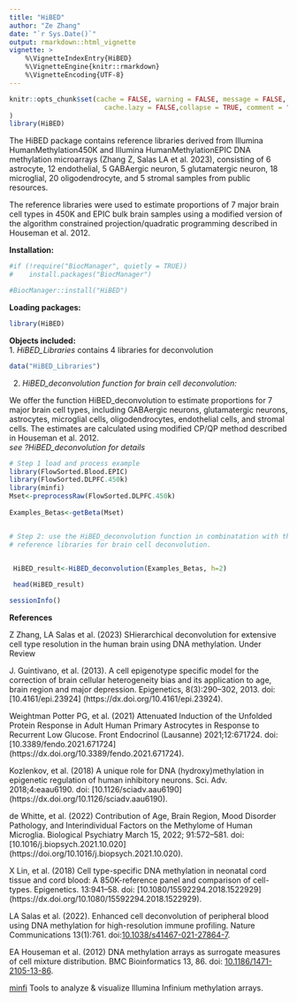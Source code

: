 ```yaml
---
title: "HiBED"
author: "Ze Zhang"
date: "`r Sys.Date()`"
output: rmarkdown::html_vignette
vignette: >
    %\VignetteIndexEntry{HiBED}
    %\VignetteEngine{knitr::rmarkdown}
    %\VignetteEncoding{UTF-8}
---
```


```r
knitr::opts_chunk$set(cache = FALSE, warning = FALSE, message = FALSE, 
                        cache.lazy = FALSE,collapse = TRUE, comment = "#>"
)
library(HiBED)
```

The HiBED package contains reference libraries derived from 
Illumina HumanMethylation450K and Illumina HumanMethylationEPIC DNA methylation 
microarrays (Zhang Z, Salas LA et al. 2023), consisting of 6 astrocyte,
12 endothelial, 5 GABAergic neuron, 5 glutamatergic neuron, 18 microglial, 
20 oligodendrocyte, and 5 stromal samples from public resources.

The reference libraries were used to estimate proportions of 7 major brain cell
types in 450K and EPIC bulk brain samples using a modified version of 
the algorithm constrained projection/quadratic programming described 
in Houseman et al. 2012. 


**Installation:**  
```r
#if (!require("BiocManager", quietly = TRUE))
#    install.packages("BiocManager")

#BiocManager::install("HiBED")
```

**Loading packages:**  
```r
library(HiBED)
```

**Objects included:**  
1. *HiBED_Libraries* contains 4 libraries for deconvolution  
```r
data("HiBED_Libraries")
```

2. *HiBED_deconvolution function for brain cell deconvolution:*
 
 We offer the function HiBED_deconvolution to estimate proportions for 7 major
 brain cell types, including GABAergic neurons, glutamatergic neurons, 
 astrocytes, microglial cells, oligodendrocytes, endothelial cells, and stromal 
 cells. The estimates are calculated using modified CP/QP 
 method described in Houseman et al. 2012.    
 *see ?HiBED_deconvolution for details*  
```r

# Step 1 load and process example
library(FlowSorted.Blood.EPIC)
library(FlowSorted.DLPFC.450k)
library(minfi)
Mset<-preprocessRaw(FlowSorted.DLPFC.450k)
             
Examples_Betas<-getBeta(Mset)


# Step 2: use the HiBED_deconvolution function in combinatation with the
# reference libraries for brain cell deconvolution.


 HiBED_result<-HiBED_deconvolution(Examples_Betas, h=2)
                                
 head(HiBED_result)


```

```r
sessionInfo()
```


**References**

Z Zhang, LA Salas et al. (2023) SHierarchical deconvolution for extensive cell 
type resolution in the human brain using DNA methylation. 
Under Review

J. Guintivano, et al. (2013). A cell epigenotype specific 
model for the correction of brain cellular heterogeneity bias and its 
application to age, brain region and major depression. Epigenetics, 
8(3):290–302, 2013. doi: [10.4161/epi.23924] 
(https://dx.doi.org/10.4161/epi.23924).

Weightman Potter PG, et al. (2021) Attenuated Induction of the Unfolded Protein 
Response in Adult Human Primary Astrocytes in Response to Recurrent Low Glucose. 
Front Endocrinol (Lausanne) 2021;12:671724. doi: 
[10.3389/fendo.2021.671724]
(https://dx.doi.org/10.3389/fendo.2021.671724).

Kozlenkov, et al. (2018) A unique role for DNA (hydroxy)methylation in 
epigenetic regulation of human inhibitory neurons. Sci. Adv. 2018;4:eaau6190. 
doi: [10.1126/sciadv.aau6190]
(https://dx.doi.org/10.1126/sciadv.aau6190). 

de Whitte, et al. (2022) Contribution of Age, Brain Region, Mood Disorder 
Pathology, and Interindividual Factors on the Methylome of Human Microglia. 
Biological Psychiatry March 15, 2022; 91:572–581. 
doi: [10.1016/j.biopsych.2021.10.020]
(https://doi.org/10.1016/j.biopsych.2021.10.020). 

X Lin, et al. (2018) Cell type-specific DNA methylation in neonatal cord tissue
and cord blood: A 850K-reference panel and comparison of cell-types. 
Epigenetics. 13:941–58. doi: 
[10.1080/15592294.2018.1522929]
(https://dx.doi.org/10.1080/15592294.2018.1522929).

LA Salas et al. (2022). Enhanced cell deconvolution of peripheral blood using 
DNA methylation for high-resolution immune profiling. 
Nature Communications 13(1):761. 
doi:[10.1038/s41467-021-27864-7](https://dx.doi.org/10.1038/s41467-021-27864-7).  

EA Houseman et al. (2012) DNA methylation arrays as surrogate
measures of cell mixture distribution. BMC Bioinformatics 13, 86.
doi: [10.1186/1471-2105-13-86](https://dx.doi.org/10.1186/1471-2105-13-86).  

[minfi](http://bioconductor.org/packages/release/bioc/html/minfi.html)
Tools to analyze & visualize Illumina Infinium methylation arrays.
